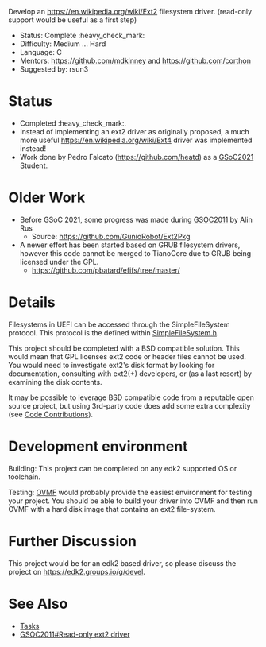 <!-- [[Category:GSOC2011]] -->
<!-- [[Category:Tasks]] -->
Develop an [[ext2|https://en.wikipedia.org/wiki/Ext2]] filesystem driver.  (read-only support would be useful as a first step)

* Status: Complete :heavy_check_mark:
* Difficulty: Medium ... Hard
* Language: C
* Mentors: [[Mike Kinney|https://github.com/mdkinney]] and [[Bret Barkelew|https://github.com/corthon]]
* Suggested by: rsun3

= Status =
* Completed :heavy_check_mark:.
* Instead of implementing an ext2 driver as originally proposed, a much more useful [[ext4|https://en.wikipedia.org/wiki/Ext4]] driver was implemented instead!
* Work done by Pedro Falcato ([[@heatd|https://github.com/heatd]]) as a [[GSoC2021]] Student.


= Older Work =
* Before GSoC 2021, some progress was made during [[GSOC2011]] by Alin Rus
** Source: https://github.com/GunioRobot/Ext2Pkg
* A newer effort has been started based on GRUB filesystem drivers, however this code cannot be merged to TianoCore due to GRUB being licensed under the GPL.
** https://github.com/pbatard/efifs/tree/master/

=Details=
Filesystems in UEFI can be accessed through the SimpleFileSystem protocol.  This protocol is the defined within [https://github.com/tianocore/edk2/blob/master/MdePkg/Include/Protocol/SimpleFileSystem.h SimpleFileSystem.h].

This project should be completed with a BSD compatible solution.
This would mean that GPL licenses ext2 code or header files cannot be used.
You would need to investigate ext2's disk format by looking for documentation,
consulting with ext2(+) developers, or (as a last resort) by examining the disk contents.

It may be possible to leverage BSD compatible code from a
reputable open source project, but using 3rd-party code does add
some extra complexity (see [[Code Contributions]]).

=Development environment=
Building: This project can be completed on any edk2 supported OS or toolchain.

Testing: [https://github.com/tianocore/tianocore.github.io/wiki/OVMF OVMF] would probably provide the easiest environment for testing your project.  You should be able to build your driver into OVMF and then run OVMF with a hard disk image that contains an ext2 file-system.

=Further Discussion=
This project would be for an edk2 based driver, so please discuss the project on [[edk2-devel|https://edk2.groups.io/g/devel]].

=See Also=
* [[Tasks]]
* [[GSOC2011#Read-only ext2 driver]]